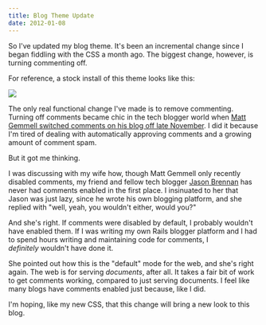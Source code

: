 ```yaml
---
title: Blog Theme Update
date: 2012-01-08
---
```



So I've updated my blog theme. It's been an incremental change since I began fiddling with the CSS a month ago. The biggest change, however, is turning commenting off.

For reference, a stock install of this theme looks like this:&nbsp;

 ![](./E6BD8164D3DD441ABD6012EB463037D0.png)

The only real functional change I've made is to remove commenting. Turning off comments became chic in the tech blogger world when [Matt Gemmell switched comments on his blog off late November](http://mattgemmell.com/2011/11/29/comments-off/). I did it because I'm tired of dealing with automatically approving comments and a growing amount of comment spam.

But it got me thinking.

I was discussing with my wife how, though Matt Gemmell only recently disabled comments, my friend and fellow tech blogger [Jason Brennan](http://nearthespeedoflight.com/) has never had comments enabled in the first place. I&nbsp;insinuated&nbsp;to her that Jason was just lazy, since he wrote his own blogging platform, and she replied with "well, yeah, you wouldn't either, would you?"

And she's right. If comments were disabled by default, I probably wouldn't have enabled them. If I was writing my own Rails blogger platform and I had to spend hours writing and maintaining code for comments, I _definitely_&nbsp;wouldn't have done it.

She pointed out how this is the "default" mode for the web, and she's right again. The web is for serving _documents_, after all. It takes a fair bit of work to get comments working, compared to just serving documents. I feel like many blogs have comments enabled just because, like I did.

I'm hoping, like my new CSS, that this change will bring a new look to this blog.


  
